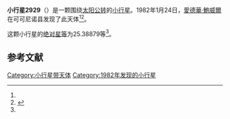{{Infobox planet
| bgcolour = #FFFFC0
| name = 2929 Harris
| symbol = 
| image = 
| caption = 
| discovery = yes
| discovery_ref = 
| discoverer = [[愛德華·鮑威爾|愛德華·鮑威爾]]
| discovery_site = [[可可尼诺县|可可尼诺县]] 
| discovered = 1982年1月24日
| designations = yes
| mp_name = 
| named_after = 
| alt_names = 1982 BK1/ 1938 DH1 / 1965 AU
| mp_category = [[主带小行星|主带小行星]]
| orbit_ref = <ref name="a">[http://ssd.jpl.nasa.gov/sbdb.cgi?sstr=2929 2929 Harris] {{Wayback|url=http://ssd.jpl.nasa.gov/sbdb.cgi?sstr=2929 |date=20210717073412 }}，小行星數據庫瀏覽器（JPL Small-Body Database Browser）－[[美国国家航空航天局|美国国家航空航天局]]喷气推进实验室</ref>
| epoch = 2456400.5 (2013年4月18日更新)
| aphelion = {{convert|3.3373854|AU|km|3|abbr=on|lk=out}}
| perihelion = {{convert|2.9002826|AU|km|3|abbr=on}}
| semimajor = {{convert|3.1188340|AU|km|3|abbr=on}}
| eccentricity = 0.0700747
| period = 2011.809321 [[日|日]]<br />5.51[[儒略年|儒略年]]
| avg_speed = 
| inclination = 14.88301
| asc_node = 142.78433
| mean_anomaly = 
| arg_peri = 25.38879
| satellites = 
| physical_characteristics = yes
| dimensions = 
| mass = 
| density = 
| surface_grav = 
| escape_velocity = 
| sidereal_day = 
| axial_tilt = 
| pole_ecliptic_lat = 
| pole_ecliptic_lon = 
| albedo = 
| temperatures= 
| temp_name1 = 
| mean_temp_1 = 
| max_temp_1 = 
| temp_name2 = 
| max_temp_2 = 
| spectral_type = 
| abs_magnitude = 25.38879
}}

'''小行星2929'''（{{lang-en|2929 Harris}}）是一颗围绕[[太阳|太阳]][[公转|公转]]的[[小行星|小行星]]。1982年1月24日，[[愛德華·鮑威爾|愛德華·鮑威爾]]在可可尼诺县发现了此天体<ref name="a" /><ref>{{cite news|title=小行星列表|url=http://cfa-www.harvard.edu/iau/lists/NumberedMPs.txt|accessdate=2013-07-08|newspaper=哈佛大学|archive-date=2008-05-17|archive-url=https://web.archive.org/web/20080517010638/http://cfa-www.harvard.edu/iau/lists/NumberedMPs.txt|dead-url=no}}</ref>。

这颗小行星的[[绝对星等|绝对星等]]为25.38879等<ref name="a" />。

==参考文献==
{{reflist}}
{{Minor Planet Number|[[小行星2928|小行星2928]]|[[小行星2930|小行星2930]]}}

{{小天体}}

[[Category:小行星带天体|Category:小行星带天体]]
[[Category:1982年发现的小行星|Category:1982年发现的小行星]]

{{asteroid-stub}}